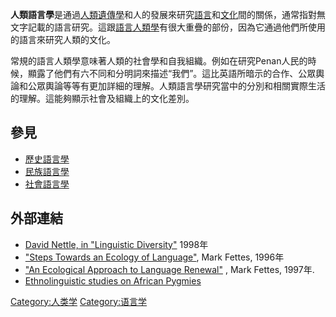 '''人類語言學'''是通過[[人類遺傳學|人類遺傳學]]和人的發展來研究[[語言|語言]]和[[文化|文化]]間的關係，通常指對無文字記載的語言研究。這跟[[語言人類學|語言人類學]]有很大重疊的部份，因為它通過他們所使用的語言來研究人類的文化。

常規的語言人類學意味著人類的社會學和自我組織。例如在研究Penan人民的時候，顯露了他們有六不同和分明詞來描述“我們”。這比英語所暗示的合作、公眾輿論和公眾輿論等等有更加詳細的理解。人類語言學研究當中的分別和相關實際生活的理解。這能夠顯示社會及組織上的文化差別。

==參見==
* [[歷史語言學|歷史語言學]]
* [[民族語言學|民族語言學]]
* [[社會語言學|社會語言學]]

==外部連結==
*[https://web.archive.org/web/20060425185429/http://www.ogmios.org/bib.htm  David Nettle, in "Linguistic Diversity"] 1998年
*[https://web.archive.org/web/20060206102142/http://esperantic.org/~mfettes/margins.htm "Steps Towards an Ecology of Language"], Mark Fettes, 1996年 
*[http://jan.ucc.nau.edu/~jar/TIL_25.html "An Ecological Approach to Language Renewal"] {{Wayback|url=http://jan.ucc.nau.edu/~jar/TIL_25.html |date=20200724065512 }}, Mark Fettes, 1997年.
*[https://web.archive.org/web/20050415071938/http://www.pygmies.info/ Ethnolinguistic studies on African Pygmies]
{{Lang-stub}}
[[Category:人类学|Category:人类学]]
[[Category:语言学|Category:语言学]]